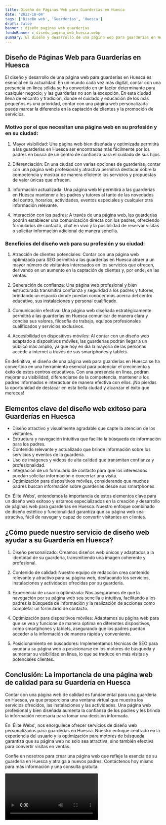 ```yaml
---
title: Diseño de Páginas Web para Guarderías en Huesca
date: '2023-10-04'
tags: ['Diseño web', 'Guarderías', 'Huesca']
draft: false
banner : diseño_paginas_web_guarderías
fondoBanner : diseño_pagina_web_huesca.webp
summary: El diseño y desarrollo de una página web para guarderías en Huesca es esencial en la actualidad. En un mundo cada vez más digital, contar con una presencia en línea sólida se ha convertido en un factor determinante para cualquier negocio, y las guarderías no son la excepción. En esta ciudad llena de encanto y tradición, donde el cuidado y educación de los más pequeños es una prioridad, contar con una página web personalizada puede marcar la diferencia en la captación de clientes y la promoción de servicios.
---
```


## Diseño de Páginas Web para Guarderías en Huesca

El diseño y desarrollo de una página web para guarderías en Huesca es esencial en la actualidad. En un mundo cada vez más digital, contar con una presencia en línea sólida se ha convertido en un factor determinante para cualquier negocio, y las guarderías no son la excepción. En esta ciudad llena de encanto y tradición, donde el cuidado y educación de los más pequeños es una prioridad, contar con una página web personalizada puede marcar la diferencia en la captación de clientes y la promoción de servicios.

### Motivo por el que necesitan una página web en su profesión y en su ciudad:

1. Mayor visibilidad: Una página web bien diseñada y optimizada permitirá a las guarderías en Huesca ser encontradas más fácilmente por los padres en busca de un centro de confianza para el cuidado de sus hijos.

2. Diferenciación: En una ciudad con varias opciones de guarderías, contar con una página web profesional y atractiva permitirá destacar sobre la competencia y mostrar de manera eficiente los servicios y propuestas de valor únicas que ofrecen.

3. Información actualizada: Una página web le permitirá a las guarderías en Huesca mantener a los padres y tutores al tanto de las novedades del centro, horarios, actividades, eventos especiales y cualquier otra información relevante.

4. Interacción con los padres: A través de una página web, las guarderías podrán establecer una comunicación directa con los padres, ofreciendo formularios de contacto, chat en vivo y la posibilidad de reservar visitas o solicitar información adicional de manera sencilla.

### Beneficios del diseño web para su profesión y su ciudad:

1. Atracción de clientes potenciales: Contar con una página web optimizada para SEO permitirá a las guarderías en Huesca atraer a un mayor número de visitantes interesados en los servicios que ofrecen, derivando en un aumento en la captación de clientes y, por ende, en las ventas.

2. Generación de confianza: Una página web profesional y bien estructurada transmitirá confianza y seguridad a los padres y tutores, brindando un espacio donde puedan conocer más acerca del centro educativo, sus instalaciones y personal cualificado.

3. Comunicación efectiva: Una página web diseñada estratégicamente permitirá a las guarderías en Huesca comunicar de manera clara y concisa sus valores, filosofía de trabajo, equipos profesionales cualificados y servicios exclusivos.

4. Accesibilidad en dispositivos móviles: Al contar con un diseño web adaptado a dispositivos móviles, las guarderías podrán llegar a un público más amplio, ya que hoy en día la mayoría de las personas accede a internet a través de sus smartphones y tablets.

En definitiva, el diseño de una página web para guarderías en Huesca se ha convertido en una herramienta esencial para potenciar el crecimiento y éxito de estos centros educativos. Con una presencia en línea, podrán mejorar su visibilidad, diferenciarse de la competencia, mantener a los padres informados e interactuar de manera efectiva con ellos. ¡No pierdas la oportunidad de destacar en esta bella ciudad y alcanzar el éxito que mereces!

<GifSeo />

<Cta />

## Elementos clave del diseño web exitoso para Guarderías en Huesca

- Diseño atractivo y visualmente agradable que capte la atención de los visitantes.
- Estructura y navegación intuitiva que facilite la búsqueda de información para los padres.
- Contenido relevante y actualizado que brinde información sobre los servicios y eventos de la guardería.
- Uso de imágenes y vídeos de alta calidad que transmitan confianza y profesionalidad.
- Integración de un formulario de contacto para que los interesados puedan solicitar información o concertar una visita.
- Optimización para dispositivos móviles, considerando que muchos padres buscan información sobre guarderías desde sus smartphones.

En 'Élite Webs', entendemos la importancia de estos elementos clave para un diseño web exitoso y estamos especializados en la creación y desarrollo de páginas web para guarderías en Huesca. Nuestro enfoque combinado de diseño estético y funcionalidad garantiza que su página web sea atractiva, fácil de navegar y capaz de convertir visitantes en clientes.

## ¿Cómo puede nuestro servicio de diseño web ayudar a su Guardería en Huesca?

1. Diseño personalizado: Creamos diseños web únicos y adaptados a la identidad de su guardería, transmitiendo una imagen coherente y profesional.

2. Contenido de calidad: Nuestro equipo de redacción crea contenido relevante y atractivo para su página web, destacando los servicios, instalaciones y actividades ofrecidas por su guardería.

3. Experiencia de usuario optimizada: Nos aseguramos de que la navegación por su página web sea sencilla e intuitiva, facilitando a los padres la búsqueda de información y la realización de acciones como completar un formulario de contacto.

4. Optimización para dispositivos móviles: Adaptamos su página web para que se vea y funcione de manera óptima en diferentes dispositivos, como smartphones y tablets, asegurando que los padres puedan acceder a la información de manera rápida y conveniente.

5. Posicionamiento en buscadores: Implementamos técnicas de SEO para ayudar a su página web a posicionarse en los motores de búsqueda y aumentar su visibilidad en línea, lo que se traduce en más visitas y potenciales clientes.

## Conclusión: La importancia de una página web de calidad para su Guardería en Huesca

Contar con una página web de calidad es fundamental para una guardería en Huesca, ya que proporciona una ventana virtual que muestra los servicios ofrecidos, las instalaciones y las actividades. Una página web profesional y bien diseñada aumenta la confianza de los padres y les brinda la información necesaria para tomar una decisión informada.

En 'Élite Webs', nos enorgullece ofrecer servicios de diseño web personalizados para guarderías en Huesca. Nuestro enfoque centrado en la experiencia del usuario y la optimización para motores de búsqueda garantiza que su página web no solo sea atractiva, sino también efectiva para convertir visitas en ventas.

Confíe en nosotros para crear una página web que refleje la esencia de su guardería en Huesca y atraiga a nuevos padres. Contáctenos hoy mismo para más información y una consulta gratuita.

<Video />

<CtaBot job='Guarderías' city='Huesca'/>

<Gmaps query='Huesca+españa+maps' />